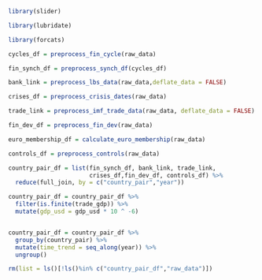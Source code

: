 
```r

library(slider)

library(lubridate)

library(forcats)

```


<!-- Construct Country level data frame -->

```r

cycles_df = preprocess_fin_cycle(raw_data)

fin_synch_df = preprocess_synch_df(cycles_df)

```

```r

bank_link = preprocess_lbs_data(raw_data,deflate_data = FALSE)

```

```r

crises_df = preprocess_crisis_dates(raw_data)

```

```r

trade_link = preprocess_imf_trade_data(raw_data, deflate_data = FALSE)

```

```r

fin_dev_df = preprocess_fin_dev(raw_data)

```

```r

euro_membership_df = calculate_euro_membership(raw_data)

```

```r

controls_df = preprocess_controls(raw_data)

```

```r

country_pair_df = list(fin_synch_df, bank_link, trade_link,
                       crises_df,fin_dev_df, controls_df) %>% 
  reduce(full_join, by = c("country_pair","year"))

country_pair_df = country_pair_df %>% 
  filter(is.finite(trade_gdp)) %>% 
  mutate(gdp_usd = gdp_usd * 10 ^ -6)


country_pair_df = country_pair_df %>% 
  group_by(country_pair) %>% 
  mutate(time_trend = seq_along(year)) %>% 
  ungroup()

rm(list = ls()[!ls()%in% c("country_pair_df","raw_data")])

```

